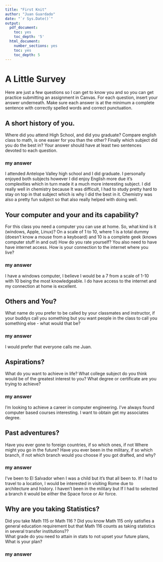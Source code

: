 ```yaml
---
title: "First Knit"
author: "Juan Guardado"
date: "`r Sys.Date()`"
output:
  pdf_document:
    toc: yes
    toc_depth: '5'
  html_document:
    number_sections: yes
    toc: yes
    toc_depth: 5
---
```


# A Little Survey

Here are just a few questions so I can get to know you and so you can get practice submitting an assignment in Canvas.  For each question, insert your answer underneath. Make sure each answer is at the minimum a complete sentence with correctly spelled words and correct punctuation. 

## A short history of you.  
Where did you attend High School, and did you graduate? Compare english class to math, is one easier for you than the other? Finally which subject did you do the best in? Your answer should have at least two sentences devoted to each question.  
  
### my answer 
I attended Antelope Valley high school and I did graduate. I personally enjoyed both subjects however I did enjoy  English more due it's complexities which in turn made it a much more interesting subject. I did really well in chemistry because It was difficult, I had to study pretty hard to stay on top in that subject which is why I did the best in it. Chemistry was also a pretty fun subject so that also really helped with doing well.     
  


## Your computer and your and its capability?  
 For this class  you need a computer you can use at home.  So, what kind is it (windows, Apple, Linux)?  On a scale of 1 to 10, where 1 is a total dummy (doesn't know a mouse from a keyboard) and 10 is a complete geek (knows computer stuff in and out) How do you rate yourself?  You also need to have have internet access. How is your connection to the internet where you live?

### my answer   
I have a windows computer, I believe I would be a 7 from a scale of 1-10 with 10 being the most knowledgeable. I do have access to the internet and my connection at home is excellent.
   


## Others and You?   
What name do you prefer to be called by your classmates and instructor, if your buddys call you something but you want people in the class to call you something else - what would that be? 

### my answer     
I would prefer that everyone calls me Juan. 



## Aspirations?   
What do you want to achieve in life?  What college subject do you think would be of the greatest interest to you? What degree or certificate are you trying to achieve?

### my answer     
I'm looking to achieve a career in computer engineering. I've always found computer based courses interesting. I want to obtain get my associates degree.
   


## Past adventures?  
Have you ever gone to foreign countries, if so which ones, if not Where might you go in the future?  Have you ever been in the military, if so which branch, if not which branch would you choose if you got drafted, and why?

### my answer     
I've been to El Salvador when I was a child but it's that all been to. If I had to travel to a location, I would be interested in visiting Rome due to architecture and history. I haven't been in the military but If I had to selected a branch it would be either the Space force or Air force.
   
  

## Why are you taking Statistics?  
Did you take Math 115 or Math 116 ?  Did you know Math 115 only satisfies a general education requirement but that Math 116 counts as taking statistics in several transfer institutions??  
What grade do you need to attain in stats to not upset your future plans, What is your plan?  
 
### my answer     
  
   
 






  




